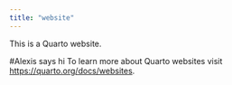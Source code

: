 ```yaml
---
title: "website"
---
```


This is a Quarto website.


#Alexis says hi
To learn more about Quarto websites visit <https://quarto.org/docs/websites>.
